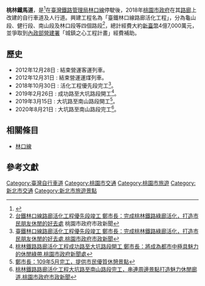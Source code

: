 '''桃林鐵馬道'''，是<ref>{{Cite web |url=https://news.ltn.com.tw/news/local/paper/788433 |title=桃林鐵路重生 鐵軌變身單車道.自由時報 |access-date=2020-08-24 |archive-date=2020-05-26 |archive-url=https://web.archive.org/web/20200526025453/https://news.ltn.com.tw/news/local/paper/788433 |dead-url=no }}</ref>在[[臺灣鐵路管理局|臺灣鐵路管理局]][[林口線|林口線]]停駛後，2018年[[桃園市政府|桃園市政府]]在其[[路廊|路廊]]上改建的自行車道及人行道。興建工程名為「臺鐵林口線路廊活化工程」，分為龜山段、健行段、南山段及林口段等四個路段<ref>[https://www.tycg.gov.tw/ch/home.jsp?id=10412&parentpath=0,10401&mcustomize=news_view.jsp&dataserno=201810300002&aplistdn=ou=news,ou=chinese,ou=ap_root,o=tycg,c=tw&toolsflag=Y 台鐵林口線路廊活化工程優先段竣工 鄭市長：完成桃林鐵路綠廊活化，打造市民朋友休閒的好去處] 桃園市政府市政新聞</ref>，總計經費大約[[新臺幣|新臺幣]]4億7,000萬元，並爭取到[[內政部營建署|內政部營建署]]「城鎮之心工程計畫」經費補助。

==歷史==
*2012年12月28日 : 結束營運客運列車。
*2012年12月31日 : 結束營運運煤列車。
*2018年10月30日 : 活化工程優先段完工<ref>[https://www.tycg.gov.tw/ch/home.jsp?id=10412&parentpath=0,10401&mcustomize=news_view.jsp&dataserno=201810300002&aplistdn=ou=news,ou=chinese,ou=ap_root,o=tycg,c=tw&toolsflag=Y 臺鐵林口線路廊活化工程優先段竣工 鄭市長：完成桃林鐵路綠廊活化，打造市民朋友休閒的好去處.桃園市政府市政新聞]</ref>。
*2019年2月26日 : 成功路至大坑路段開工<ref>[https://www.tycg.gov.tw/ch/home.jsp?id=10412&parentpath=0,10401&mcustomize=news_view.jsp&dataserno=201902260003&aplistdn=ou=news,ou=chinese,ou=ap_root,o=tycg,c=tw&toolsflag=Y 桃林鐵路路廊活化工程成功路至大坑路段開工 鄭市長：將成為都市中極具魅力的休閒綠帶.桃園市政府新聞處]</ref>。
*2019年3月15日 : 大坑路至南山路段開工<ref>[https://www.tycg.gov.tw/ch/home.jsp?id=10412&parentpath=0,10401&mcustomize=news_view.jsp&dataserno=201903150001&aplistdn=ou=news,ou=chinese,ou=ap_root,o=tycg,c=tw&toolsflag=Y桃林鐵路路廊活化工程大坑路至南山路段開工 鄭市長：109年5月完工，提供市民優質休憩景點]</ref>。
*2020年8月21日 : 大坑路至南山路段完工<ref>[https://www.tycg.gov.tw/ch/home.jsp?id=10412&parentpath=0,10401&mcustomize=news_view.jsp&dataserno=202008210006&aplistdn=ou=news,ou=chinese,ou=ap_root,o=tycg,c=tw&toolsflag=Y 桃林鐵路路廊活化工程大坑路至南山路段完工，串連周邊景點打造魅力休閒廊道.桃園市政府市政新聞]</ref>。
==相關條目==
*[[林口線|林口線]]
==參考文獻==

[[Category:臺灣自行車道|Category:臺灣自行車道]]
[[Category:桃園市交通|Category:桃園市交通]]
[[Category:桃園市旅遊|Category:桃園市旅遊]]
[[Category:新北市交通|Category:新北市交通]]
[[Category:新北市旅遊景點|Category:新北市旅遊景點]]